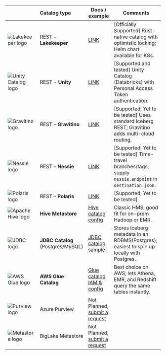 |                                                                                                        | Catalog type                      | Docs / example                                                                                           | Comments                                                                                                 |
| ------------------------------------------------------------------------------------------------------ | :-------------------------------- | -------------------------------------------------------------------------------------------------------- | -------------------------------------------------------------------------------------------------------- |
| <img src="/img/logo/lakekeeper.webp"  className="mt-3"  height={20} alt="Lakekeeper logo" />            | REST – **Lakekeeper**             | [LINK](/docs/writers/iceberg/catalog/rest?rest-catalog=lakekeeper)                                       | [Officially Supported] Rust-native catalog with optimistic locking; Helm chart available for K8s.        |
| <img src="/img/logo/unity.webp"  className="mt-3"  height={20} alt="Unity Catalog logo" />              | REST - **Unity**                  | [LINK](/docs/writers/iceberg/unity-catalog)                                                              | [Supported and tested] Unity Catalog (Databricks) with Personal Access Token authentication.             |
| <img src="/img/logo/gravitino.svg"  className="mt-3"  height={20} alt="Gravitino logo" />              | REST – **Gravitino**              | [LINK](/docs/writers/iceberg/catalog/rest?rest-catalog=gravitino)                                        | [Supported, Yet to be tested] Uses standard Iceberg REST; Gravitino adds multi-cloud routing.            |
| <img src="/img/logo/nessie.webp"  className="mt-3"  height={20} alt="Nessie logo" />                    | REST – **Nessie**                 | [LINK](/docs/writers/iceberg/catalog/rest?rest-catalog=nessie)                                           | [Supported, Yet to be tested] Time-travel branches/tags; supply `nessie.endpoint` in `destination.json`. |
| <img src="/img/logo/polaris.webp"  className="mt-3"  height={20} alt="Polaris logo" />                  | REST – **Polaris**                | [LINK](/docs/writers/iceberg/catalog/rest?rest-catalog=polaris)                                          | [Supported, Yet to be tested]                                                                            |
| <img src="/img/logo/hive.webp"  className="mt-3"  height={20} alt="Apache Hive logo" />                 | **Hive Metastore**                | [Hive catalog config](/docs/writers/iceberg/catalog/hive)                                                | Classic HMS; good fit for on-prem Hadoop or EMR.                                                         |
| <img src="/img/logo/jdbc.webp"  className="mt-3"  height={20} alt="JDBC logo" />                       | **JDBC Catalog** (Postgres/MySQL) | [JDBC catalog sample](/docs/writers/iceberg/catalog/jdbc)                                                | Stores Iceberg metadata in an RDBMS(Postgres); easiest to spin up locally with Postgres.                 |
| <img src="/img/logo/glue.svg"  className="mt-3"  height={20} alt="AWS Glue logo" />                    | **AWS Glue Catalog**              | [Glue catalog IAM & config](/docs/writers/iceberg/catalog/glue)                                          | Best choice on AWS; lets Athena, EMR, and Redshift query the same tables instantly.                      |
| <img src="/img/logo/purview.webp"  className="mt-3"  height={20} alt="Purview logo" />            | Azure Purview                     | Not Planned, [submit a request](https://github.com/datazip-inc/olake/issues/new?template=new-feature.md) |
| <img src="/img/logo/metastore.webp"  className="mt-3 mr-2"  height={20} alt="Metastore logo" /> | BigLake Metastore                 | Not Planned, [submit a request](https://github.com/datazip-inc/olake/issues/new?template=new-feature.md) |
